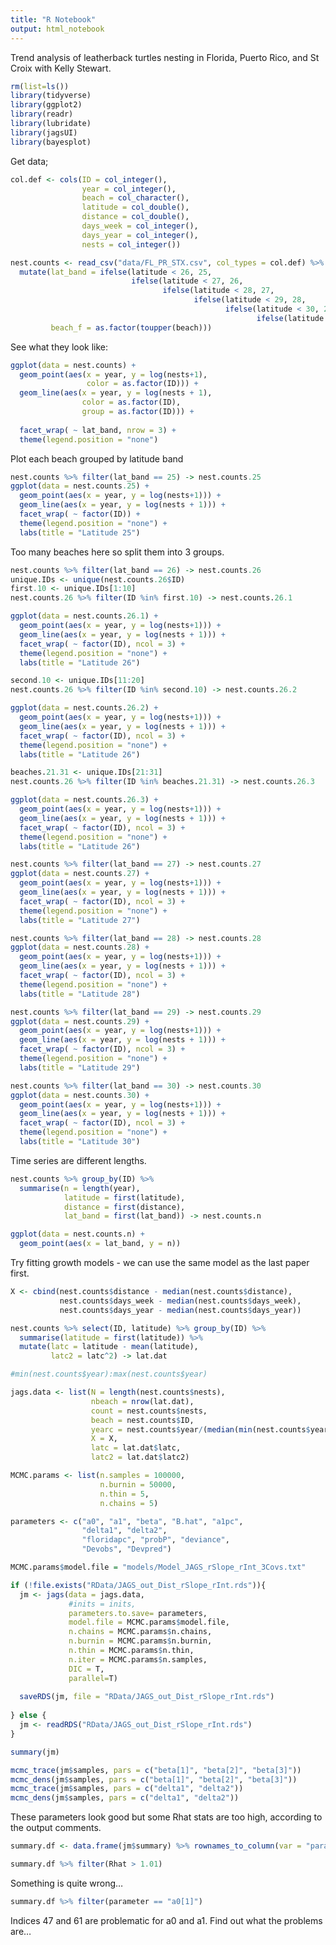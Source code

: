 ```yaml
---
title: "R Notebook"
output: html_notebook
---
```


Trend analysis of leatherback turtles nesting in Florida, Puerto Rico, and St Croix with Kelly Stewart.

```r
rm(list=ls())
library(tidyverse)
library(ggplot2)
library(readr)
library(lubridate)
library(jagsUI)
library(bayesplot)
```

Get data;

```r
col.def <- cols(ID = col_integer(),
                year = col_integer(),
                beach = col_character(),
                latitude = col_double(),
                distance = col_double(),
                days_week = col_integer(),
                days_year = col_integer(),
                nests = col_integer())

nest.counts <- read_csv("data/FL_PR_STX.csv", col_types = col.def) %>% 
  mutate(lat_band = ifelse(latitude < 26, 25,
                           ifelse(latitude < 27, 26,
                                  ifelse(latitude < 28, 27,
                                         ifelse(latitude < 29, 28,
                                                ifelse(latitude < 30, 29,
                                                       ifelse(latitude < 31, 30)))))),
         beach_f = as.factor(toupper(beach)))

```


See what they look like:

```r
ggplot(data = nest.counts) +
  geom_point(aes(x = year, y = log(nests+1),
                 color = as.factor(ID))) +
  geom_line(aes(x = year, y = log(nests + 1),
                color = as.factor(ID),
                group = as.factor(ID))) +
  
  facet_wrap( ~ lat_band, nrow = 3) +
  theme(legend.position = "none")
```

Plot each beach grouped by latitude band

```r
nest.counts %>% filter(lat_band == 25) -> nest.counts.25
ggplot(data = nest.counts.25) +
  geom_point(aes(x = year, y = log(nests+1))) +
  geom_line(aes(x = year, y = log(nests + 1))) +
  facet_wrap( ~ factor(ID)) +
  theme(legend.position = "none") + 
  labs(title = "Latitude 25")
```

Too many beaches here so split them into 3 groups.

```r
nest.counts %>% filter(lat_band == 26) -> nest.counts.26
unique.IDs <- unique(nest.counts.26$ID)
first.10 <- unique.IDs[1:10]
nest.counts.26 %>% filter(ID %in% first.10) -> nest.counts.26.1

ggplot(data = nest.counts.26.1) +
  geom_point(aes(x = year, y = log(nests+1))) +
  geom_line(aes(x = year, y = log(nests + 1))) +
  facet_wrap( ~ factor(ID), ncol = 3) +
  theme(legend.position = "none") + 
  labs(title = "Latitude 26")
```

```r
second.10 <- unique.IDs[11:20]
nest.counts.26 %>% filter(ID %in% second.10) -> nest.counts.26.2

ggplot(data = nest.counts.26.2) +
  geom_point(aes(x = year, y = log(nests+1))) +
  geom_line(aes(x = year, y = log(nests + 1))) +
  facet_wrap( ~ factor(ID), ncol = 3) +
  theme(legend.position = "none") + 
  labs(title = "Latitude 26")
```

```r
beaches.21.31 <- unique.IDs[21:31]
nest.counts.26 %>% filter(ID %in% beaches.21.31) -> nest.counts.26.3

ggplot(data = nest.counts.26.3) +
  geom_point(aes(x = year, y = log(nests+1))) +
  geom_line(aes(x = year, y = log(nests + 1))) +
  facet_wrap( ~ factor(ID), ncol = 3) +
  theme(legend.position = "none") + 
  labs(title = "Latitude 26")
```


```r
nest.counts %>% filter(lat_band == 27) -> nest.counts.27
ggplot(data = nest.counts.27) +
  geom_point(aes(x = year, y = log(nests+1))) +
  geom_line(aes(x = year, y = log(nests + 1))) +
  facet_wrap( ~ factor(ID), ncol = 3) +
  theme(legend.position = "none") + 
  labs(title = "Latitude 27")
```


```r
nest.counts %>% filter(lat_band == 28) -> nest.counts.28
ggplot(data = nest.counts.28) +
  geom_point(aes(x = year, y = log(nests+1))) +
  geom_line(aes(x = year, y = log(nests + 1))) +
  facet_wrap( ~ factor(ID), ncol = 3) +
  theme(legend.position = "none") + 
  labs(title = "Latitude 28")
```


```r
nest.counts %>% filter(lat_band == 29) -> nest.counts.29
ggplot(data = nest.counts.29) +
  geom_point(aes(x = year, y = log(nests+1))) +
  geom_line(aes(x = year, y = log(nests + 1))) +
  facet_wrap( ~ factor(ID), ncol = 3) +
  theme(legend.position = "none") + 
  labs(title = "Latitude 29")
```


```r
nest.counts %>% filter(lat_band == 30) -> nest.counts.30
ggplot(data = nest.counts.30) +
  geom_point(aes(x = year, y = log(nests+1))) +
  geom_line(aes(x = year, y = log(nests + 1))) +
  facet_wrap( ~ factor(ID), ncol = 3) +
  theme(legend.position = "none") + 
  labs(title = "Latitude 30")
```

Time series are different lengths. 

```r
nest.counts %>% group_by(ID) %>%
  summarise(n = length(year),
            latitude = first(latitude),
            distance = first(distance),
            lat_band = first(lat_band)) -> nest.counts.n

ggplot(data = nest.counts.n) + 
  geom_point(aes(x = lat_band, y = n))
```


Try fitting growth models - we can use the same model as the last paper first. 

```r
X <- cbind(nest.counts$distance - median(nest.counts$distance),
           nest.counts$days_week - median(nest.counts$days_week),
           nest.counts$days_year - median(nest.counts$days_year))

nest.counts %>% select(ID, latitude) %>% group_by(ID) %>%
  summarise(latitude = first(latitude)) %>%
  mutate(latc = latitude - mean(latitude),
         latc2 = latc^2) -> lat.dat 

#min(nest.counts$year):max(nest.counts$year)

jags.data <- list(N = length(nest.counts$nests),
                  nbeach = nrow(lat.dat),
                  count = nest.counts$nests,
                  beach = nest.counts$ID,
                  yearc = nest.counts$year/(median(min(nest.counts$year):max(nest.counts$year))),
                  X = X,
                  latc = lat.dat$latc,
                  latc2 = lat.dat$latc2)

MCMC.params <- list(n.samples = 100000,
                    n.burnin = 50000,
                    n.thin = 5,
                    n.chains = 5)

parameters <- c("a0", "a1", "beta", "B.hat", "a1pc",
                "delta1", "delta2",
                "floridapc", "probP", "deviance",
                "Devobs", "Devpred")

MCMC.params$model.file = "models/Model_JAGS_rSlope_rInt_3Covs.txt"

if (!file.exists("RData/JAGS_out_Dist_rSlope_rInt.rds")){
  jm <- jags(data = jags.data,
             #inits = inits,
             parameters.to.save= parameters,
             model.file = MCMC.params$model.file,
             n.chains = MCMC.params$n.chains,
             n.burnin = MCMC.params$n.burnin,
             n.thin = MCMC.params$n.thin,
             n.iter = MCMC.params$n.samples,
             DIC = T, 
             parallel=T)
  
  saveRDS(jm, file = "RData/JAGS_out_Dist_rSlope_rInt.rds")
  
} else {
  jm <- readRDS("RData/JAGS_out_Dist_rSlope_rInt.rds")
}

summary(jm)

mcmc_trace(jm$samples, pars = c("beta[1]", "beta[2]", "beta[3]"))
mcmc_dens(jm$samples, pars = c("beta[1]", "beta[2]", "beta[3]"))
mcmc_trace(jm$samples, pars = c("delta1", "delta2"))
mcmc_dens(jm$samples, pars = c("delta1", "delta2"))

```

These parameters look good but some Rhat stats are too high, according to the output comments. 

```r
summary.df <- data.frame(jm$summary) %>% rownames_to_column(var = "parameter") 

summary.df %>% filter(Rhat > 1.01)
```


Something is quite wrong... 

```r
summary.df %>% filter(parameter == "a0[1]")
```
Indices 47 and 61 are problematic for a0 and a1. Find out what the problems are... 



